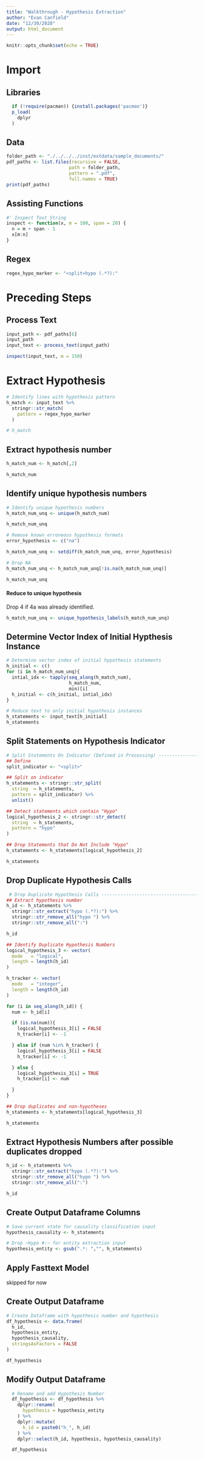 ```yaml
---
title: "Walkthrough - Hypothesis Extraction"
author: "Evan Canfield"
date: "12/30/2020"
output: html_document
---
```


```r
knitr::opts_chunk$set(echo = TRUE)
```

# Import
## Libraries
```r
  if (!require(pacman)) {install.packages('pacman')}
  p_load(
    dplyr
  )
```

## Data
```r
folder_path <- "./../../../inst/extdata/sample_documents/"
pdf_paths <- list.files(recursive = FALSE, 
                       path = folder_path, 
                       pattern = ".pdf", 
                       full.names = TRUE)
print(pdf_paths)
```

## Assisting Functions
```r
#' Inspect Text String
inspect <- function(x, m = 100, span = 20) {
  n = m + span - 1
  x[m:n]
}
```

## Regex
```r
regex_hypo_marker <- "<split>hypo (.*?):"
```


# Preceding Steps
## Process Text
```r
input_path <- pdf_paths[6]
input_path
input_text <- process_text(input_path)

inspect(input_text, m = 150)
```

# Extract Hypothesis
```r
# Identify lines with hypothesis pattern
h_match <- input_text %>%
  stringr::str_match(
    pattern = regex_hypo_marker
  )

# h_match
```


## Extract hypothesis number
```r
h_match_num <- h_match[,2]

h_match_num
```

## Identify unique hypothesis numbers
```r
# Identify unique hypothesis numbers
h_match_num_unq <- unique(h_match_num)

h_match_num_unq

# Remove known erroneous hypothesis formats
error_hypothesis <- c("na")

h_match_num_unq <- setdiff(h_match_num_unq, error_hypothesis)

# Drop NA
h_match_num_unq <- h_match_num_unq[!is.na(h_match_num_unq)]

h_match_num_unq
```

#### Reduce to unique hypothesis
Drop 4 if 4a was already identified.

```r
h_match_num_unq <- unique_hypothesis_labels(h_match_num_unq)
```

## Determine Vector Index of Initial Hypthesis Instance
```r
# Determine vector index of initial hypothesis statements
h_initial <- c()
for (i in h_match_num_unq){
  intial_idx <- tapply(seq_along(h_match_num),
                       h_match_num,
                       min)[i]
  h_initial <- c(h_initial, intial_idx)
}

# Reduce text to only initial hypothesis instances
h_statements <- input_text[h_initial]
h_statements
```

## Split Statements on Hypothesis Indicator
```r
# Split Statements On Indicator (Defined in Processing) ----------------------
## Define
split_indicator <- "<split>"

## Split on indicator
h_statements <- stringr::str_split(
  string  = h_statements,
  pattern = split_indicator) %>%
  unlist()

## Detect statements which contain "Hypo"
logical_hypothesis_2 <- stringr::str_detect(
  string  = h_statements,
  pattern = "hypo"
)

## Drop Statements that Do Not Include "Hypo"
h_statements <- h_statements[logical_hypothesis_2]

h_statements
```

## Drop Duplicate Hypothesis Calls
```r
 # Drop Duplicate Hypothesis Calls --------------------------------------------
## Extract hypothesis number
h_id <- h_statements %>%
  stringr::str_extract("hypo (.*?):") %>%
  stringr::str_remove_all("hypo ") %>%
  stringr::str_remove_all(":") 

h_id

## Identify Duplicate Hypothesis Numbers
logical_hypothesis_3 <- vector(
  mode   = "logical",
  length = length(h_id)
)

h_tracker <- vector(
  mode   = "integer",
  length = length(h_id)
)

for (i in seq_along(h_id)) {
  num <- h_id[i]

  if (is.na(num)){
    logical_hypothesis_3[i] = FALSE
    h_tracker[i] <- -1

  } else if (num %in% h_tracker) {
    logical_hypothesis_3[i] = FALSE
    h_tracker[i] <- -1

  } else {
    logical_hypothesis_3[i] = TRUE
    h_tracker[i] <- num

  }
}

## Drop duplicates and non-hypotheses
h_statements <- h_statements[logical_hypothesis_3]

h_statements
```


## Extract Hypothesis Numbers after possible duplicates dropped
```r
h_id <- h_statements %>%
  stringr::str_extract("hypo (.*?):") %>%
  stringr::str_remove_all("hypo ") %>%
  stringr::str_remove_all(":") 

h_id
```


## Create Output Dataframe Columns
```r
# Save current state for causality classification input
hypothesis_causality <- h_statements

# Drop ~Hypo #:~ for entity extraction input
hypothesis_entity <- gsub(".*: ","", h_statements)
```

## Apply Fasttext Model
skipped for now

## Create Output Dataframe
```r

# Create Dataframe with hypothesis number and hypothesis
df_hypothesis <- data.frame(
  h_id,
  hypothesis_entity,
  hypothesis_causality,
  stringsAsFactors = FALSE
)

df_hypothesis
```

## Modify Output Dataframe
```r
  # Rename and add Hypothesis Number
  df_hypothesis <- df_hypothesis %>%
    dplyr::rename(
      hypothesis = hypothesis_entity
    ) %>%
    dplyr::mutate(
      h_id = paste0("h_", h_id)
    ) %>%
    dplyr::select(h_id, hypothesis, hypothesis_causality)

  df_hypothesis
```

